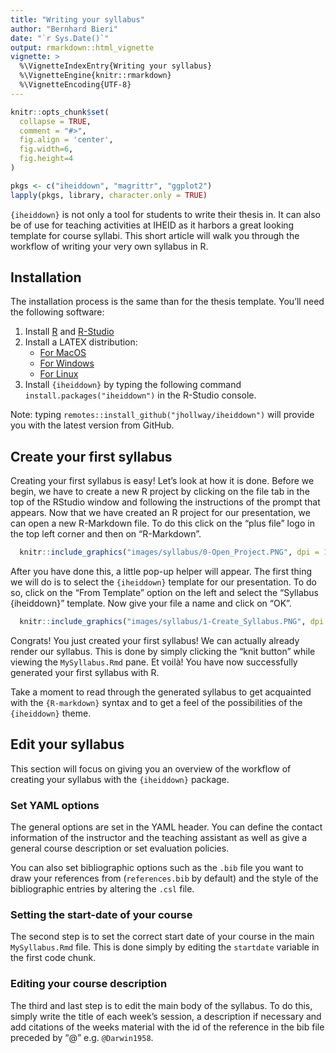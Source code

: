 ```yaml
---
title: "Writing your syllabus"
author: "Bernhard Bieri"
date: "`r Sys.Date()`"
output: rmarkdown::html_vignette
vignette: >
  %\VignetteIndexEntry{Writing your syllabus}
  %\VignetteEngine{knitr::rmarkdown}
  %\VignetteEncoding{UTF-8}
---
```


```r
knitr::opts_chunk$set(
  collapse = TRUE,
  comment = "#>",
  fig.align = 'center',
  fig.width=6,
  fig.height=4
)
```

```r
pkgs <- c("iheiddown", "magrittr", "ggplot2")
lapply(pkgs, library, character.only = TRUE)
```

`{iheiddown}` is not only a tool for students to write their thesis in. It can
also be of use for teaching activities at IHEID as it harbors a great looking
template for course syllabi. This short article will walk you through the
workflow of writing your very own syllabus in R.

## Installation

The installation process is the same than for the thesis template. You'll need
the following software:

1. Install [R](https://cran.r-project.org) and [R-Studio](https://www.rstudio.com/)
2. Install a LATEX distribution:
    - [For MacOS](https://www.tug.org/mactex/)
    - [For Windows](https://miktex.org/)
    - [For Linux](https://www.tug.org/texlive/)
3. Install `{iheiddown}` by typing the following command
`install.packages("iheiddown") ` in the R-Studio console. 

Note: typing `remotes::install_github("jhollway/iheiddown")` will provide you
with the latest version from GitHub.

## Create your first syllabus 

Creating your first syllabus is easy! Let's look at how it is done. Before
we begin, we have to create a new R project by clicking on the file tab in the
top of the RStudio window and following the instructions of the prompt that
appears. Now that we have created an R project for our presentation, we can open
a new R-Markdown file. To do this click on the "plus file" logo in the top left
corner and then on "R-Markdown".

```r
  knitr::include_graphics("images/syllabus/0-Open_Project.PNG", dpi = 144)
```

After you have done this, a little pop-up helper will appear. The first thing we
will do is to select the `{iheiddown}` template for our presentation. To do so,
click on the "From Template" option on the left and select the
"Syllabus {iheiddown}" template. Now give your file a name and click
on "OK".

```r
  knitr::include_graphics("images/syllabus/1-Create_Syllabus.PNG", dpi = 144)
```
Congrats! You just created your first syllabus! We can actually already render
our syllabus. This is done by simply clicking the "knit button" while viewing
the `MySyllabus.Rmd` pane. Et voilà! You have now successfully generated your
first syllabus with R.

Take a moment to read through the generated syllabus to get acquainted with the
`{R-markdown}` syntax and to get a feel of the possibilities of the
`{iheiddown}` theme.

## Edit your syllabus

This section will focus on giving you an overview of the workflow of creating
your syllabus with the `{iheiddown}` package.

### Set YAML options

The general options are set in the YAML header. You can define the contact
information of the instructor and the teaching assistant as well as give a
general course description or set evaluation policies. 

You can also set bibliographic options such as the `.bib` file you want to draw
your references from (`references.bib` by default) and the style of the
bibliographic entries by altering the `.csl` file.

### Setting the start-date of your course

The second step is to set the correct start date of your course in the main
`MySyllabus.Rmd` file. This is done simply by editing the `startdate` variable
in the first code chunk.

### Editing your course description

The third and last step is to edit the main body of the syllabus. To do this,
simply write the title of each week's session, a description if necessary and
add citations of the weeks material with the id of the reference in the bib file
preceded by "@" e.g. `@Darwin1958`.
